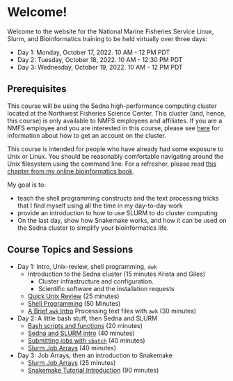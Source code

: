 # Welcome! {.unnumbered}

Welcome to the website for the National Marine Fisheries Service
Linux, Slurm, and Bioinformatics training to be held virtually
over three days:

* Day 1: Monday, October 17, 2022. 10 AM - 12 PM PDT
* Day 2: Tuesday, October 18, 2022. 10 AM - 12:30 PM PDT
* Day 3: Wednesday, October 19, 2022. 10 AM - 12 PM PDT


## Prerequisites

This course will be using the Sedna high-performance computing
cluster located at the Northwest Fisheries Science Center. This cluster
(and, hence, this course)
is only available to NMFS employees and affiliates. If you are a NMFS
employee and you are interested in this course, please see 
[here](https://docs.google.com/document/d/1nn0T0OWEsQCBoCdaH6DSY69lQSbK3XnPlseyyQuU2Lc/edit#heading=h.qpx57rvxr0sj) for information about how to
get an account on the cluster. 

This course is intended for people who have already had some exposure
to Unix or Linux.  You should be reasonably comfortable navigating around 
the Unix filesystem using the command line.
For a refresher, please read [this chapter from my
online bioinformatics book](https://eriqande.github.io/eca-bioinf-handbook/essential-unixlinux-terminal-knowledge.html).

My goal is to:

- teach the shell programming constructs and
the text processing tricks that I find myself using all the time in my 
day-to-day work
- provide an introduction to how to use SLURM to do cluster computing
- On the last day, show how Snakemake works, and how it can be used on the
Sedna cluster to simplify your bioinformatics life.

## Course Topics and Sessions


* Day 1: Intro, Unix-review, shell programming, `awk`
    - Introduction to the Sedna cluster (15 minutes Krista and Giles)
        - Cluster infrastructure and configuration.
        - Scientific software and the installation requests
    - [Quick Unix Review](quick-unix-review.qmd#quick-unix-review) (25 minutes)
    - [Shell Programming](shell-prog.qmd#shell-prog) (50 Minutes)
    - [A Brief `awk` Intro](awk-intro.qmd#awk-intro)  Processing text files with `awk` (30 minutes)
* Day 2: A little bash stuff, then Sedna and SLURM
    - [Bash scripts and functions](scripts-and-functions.qmd#script-func) (20 minutes)
    - [Sedna and SLURM intro](slurm.qmd#ssintro) (40 minutes) 
    - [Submitting jobs with `sbatch`](sbatch.qmd#sbatch) (40 minutes)
    - [Slurm Job Arrays](slurm-arrays.qmd#slurm-arrays) (40 minutes)
* Day 3: Job Arrays, then an introduction to Snakemake
    - [Slurm Job Arrays](slurm-arrays.qmd#slurm-arrays) (25 minutes)
    - [Snakemake Tutorial Introduction](snake.qmd#snake) (90 minutes)


